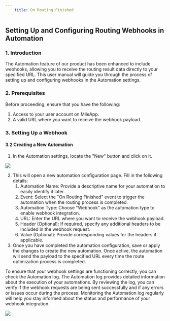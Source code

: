```yaml
---
    title: On Routing Finished
---
```

## Setting Up and Configuring Routing Webhooks in Automation
### 1\. Introduction
The Automation feature of our product has been enhanced to include webhooks, allowing you to receive the routing result data directly to your specified URL. This user manual will guide you through the process of setting up and configuring webhooks in the Automation settings.

### 2\. Prerequisites
Before proceeding, ensure that you have the following:
1. Access to your user account on MileApp.
2. A valid URL where you want to receive the webhook payload.

### 3\. Setting Up a Webhook
#### 3.2 Creating a New Automation

1. In the Automation settings, locate the "New" button and click on it.

![](https://t3837933.p.clickup-attachments.com/t3837933/bb9b7049-4114-4ffb-ba37-d761bf829c16/image.png)

2. This will open a new automation configuration page. Fill in the following details:
    1. Automation Name: Provide a descriptive name for your automation to easily identify it later.
    2. Event: Select the "On Routing Finished" event to trigger the automation when the routing process is completed.
    3. Automation Type: Choose "Webhook" as the automation type to enable webhook integration.
    4. URL: Enter the URL where you want to receive the webhook payload.
    5. Header (Optional): If required, specify any additional headers to be included in the webhook request.
    6. Value (Optional): Provide corresponding values for the headers if applicable.
3. Once you have completed the automation configuration, save or apply the changes to create the new automation.
Once active, the automation will send the payload to the specified URL every time the route optimization process is completed.

To ensure that your webhook settings are functioning correctly, you can check the Automation log. The Automation log provides detailed information about the execution of your automations. By reviewing the log, you can verify if the webhook requests are being sent successfully and if any errors or issues occur during the process. Monitoring the Automation log regularly will help you stay informed about the status and performance of your webhook integration.

![](https://t3837933.p.clickup-attachments.com/t3837933/c730e2a4-a8b5-4cea-a400-2d9c55ff2c02/image.png)
